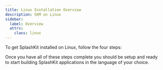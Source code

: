 ```yaml
---
title: Linux Installation Overview
description: SKM on Linux
sidebar:
  label: Overview
  attrs:
    class: linux
---
```


To get SplashKit installed on Linux, follow the four steps:


<CardGrid>
  <LinkCard
    title="Install Command Line Tools"
    description="Step 1"
    href="/splashkit.io-starlight/installation/linux/step-1/"
  />
  <LinkCard
    title="Install SplashKit"
    description="Step 2"
    href="/splashkit.io-starlight/installation/linux/step-2/"
  />
  <LinkCard
    title="Install Visual Studio Code"
    description="Step 3"
    href="/splashkit.io-starlight/installation/linux/step-3/"
  />
  <LinkCard
    title="Install Language Specific Tools"
    description="Step 4"
    href="/splashkit.io-starlight/installation/linux/step-4/"
  />
</CardGrid>

Once you have all of these steps complete you should be setup and ready to
start building SplashKit applications in the language of your choice.
